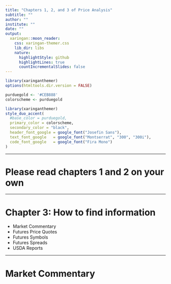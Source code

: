 ```yaml
---
title: "Chapters 1, 2, and 3 of Price Analysis"
subtitle: ""
author: ""
institute: ""
date: ""
output:
  xaringan::moon_reader:
    css: xaringan-themer.css
    lib_dir: libs
    nature:
      highlightStyle: github
      highlightLines: true
      countIncrementalSlides: false
---
```




```r
library(xaringanthemer)
options(htmltools.dir.version = FALSE)

purduegold <- '#CEB888'
colorscheme <- purduegold
```

```r
library(xaringanthemer)
style_duo_accent(
  #base_color = purduegold,
  primary_color = colorscheme,
  secondary_color = "black",
  header_font_google = google_font("Josefin Sans"),
  text_font_google   = google_font("Montserrat", "300", "300i"),
  code_font_google   = google_font("Fira Mono")
)
```


---

# Please read chapters 1 and 2 on your own

---

# Chapter 3: How to find information

+ Market Commentary
+ Futures Price Quotes
 + Futures Symbols
+ Futures Spreads
+ USDA Reports

---

# Market Commentary

